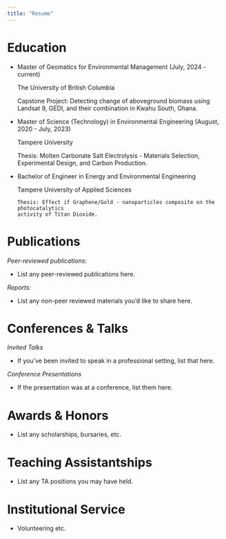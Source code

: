 ```yaml
---
title: "Resume"
---
```


# Education 

- Master of Geomatics for Environmental Management (July, 2024 - current)
  
  The University of British Columbia
  

    Capstone Project: Detecting change of aboveground biomass using Landsat 9, GEDI, and their 
    combination in Kwahu South, Ghana.

- Master of Science (Technology) in Environmental Engineering (August, 2020 - July, 2023)
  
  Tampere University

    Thesis: Molten Carbonate Salt Electrolysis - Materials Selection, Experimental Design,
    and Carbon Production.

- Bachelor of Engineer in Energy and Environmental Engineering

  Tampere University of Applied Sciences
  
      Thesis: Effect if Graphene/Gold - nanoparticles composite on the photocatalytics 
      activity of Titan Dioxide.

# Publications

*Peer-reviewed publications:*

-   List any peer-reviewed publications here.

*Reports:*

-   List any non-peer reviewed materials you'd like to share here.

# Conferences & Talks

*Invited Talks*

-   If you've been invited to speak in a professional setting, list that here.

*Conference Presentations*

-   If the presentation was at a conference, list them here.

# Awards & Honors

-   List any scholarships, bursaries, etc.

# Teaching Assistantships

-   List any TA positions you may have held.

# Institutional Service

-   Volunteering etc.
